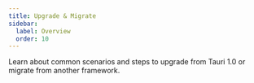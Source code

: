 ```yaml
---
title: Upgrade & Migrate
sidebar:
  label: Overview
  order: 10
---
```


Learn about common scenarios and steps to upgrade from Tauri 1.0 or migrate from another framework.


<CardGrid>
  <LinkCard
    title="Upgrade from Tauri 1.0"
    href="/start/migrate/from-tauri-1/"
    description="Read more about the updates you need to make to a version 1 project in order to upgrade to version 2."
  />
  <LinkCard
    title="Migrate from Electron"
    href="/start/migrate/from-electron/"
    description="Read more about general tips and tricks for migrating an Electron application to Tauri."
  />
</CardGrid>
